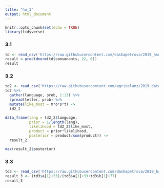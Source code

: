 ---
title: "hw_3"
output: html_document
---

```{r setup, include=FALSE}
knitr::opts_chunk$set(echo = TRUE)
library(tidyverse)
```

### 3.1

```{r}
td <- read_csv('https://raw.githubusercontent.com/dashapetrova/2019_hse_data_analysis/master/hw3_Bayesian_inference/hw3_phoible.csv')
result = prod(dnorm(td$consonants, 22, 6))
result
```

### 3.2

```{r}
td2 <- read_csv('https://raw.githubusercontent.com/agricolamz/2019_data_analysis_for_linguists/master/data/letter_frequency.csv')
td2 %>% 
  gather(language, prob, 1:13) %>% 
  spread(letter, prob) %>% 
  mutate(like_most = m*o*s*t) ->
  td2_2

data_frame(lang = td2_2$language,
           prior = 1/length(lang),
           likelihood = td2_2$like_most,
           product = prior*likelihood,
           posterior = product/sum(product)) ->
  result_2

max(result_2$posterior)
```

### 3.3

```{r}
td3 <- read_csv('https://raw.githubusercontent.com/dashapetrova/2019_hse_data_analysis/master/hw3_Bayesian_inference/hw3_task_3.csv')
result_3 <- (td3$a[1]+33)/(td3$a[1]+33+td3$b[1]+77)
result_3 
```